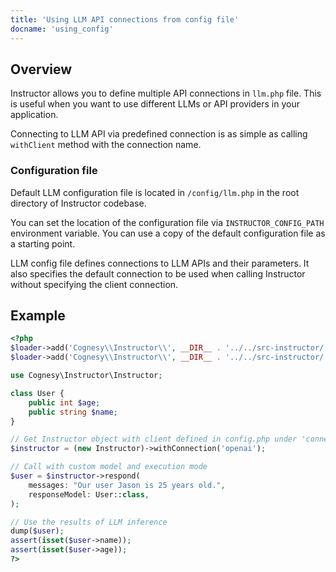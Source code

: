 ```yaml
---
title: 'Using LLM API connections from config file'
docname: 'using_config'
---
```


## Overview

Instructor allows you to define multiple API connections in `llm.php` file.
This is useful when you want to use different LLMs or API providers in your application.

Connecting to LLM API via predefined connection is as simple as calling `withClient`
method with the connection name.

### Configuration file

Default LLM configuration file is located in `/config/llm.php` in the root directory
of Instructor codebase.

You can set the location of the configuration file via `INSTRUCTOR_CONFIG_PATH` environment
variable. You can use a copy of the default configuration file as a starting point.

LLM config file defines connections to LLM APIs and their parameters. It also specifies
the default connection to be used when calling Instructor without specifying the client
connection.

## Example

```php
<?php
$loader->add('Cognesy\\Instructor\\', __DIR__ . '../../src-instructor/');
$loader->add('Cognesy\\Instructor\\', __DIR__ . '../../src-instructor/');

use Cognesy\Instructor\Instructor;

class User {
    public int $age;
    public string $name;
}

// Get Instructor object with client defined in config.php under 'connections/openai' key
$instructor = (new Instructor)->withConnection('openai');

// Call with custom model and execution mode
$user = $instructor->respond(
    messages: "Our user Jason is 25 years old.",
    responseModel: User::class,
);

// Use the results of LLM inference
dump($user);
assert(isset($user->name));
assert(isset($user->age));
?>
```
